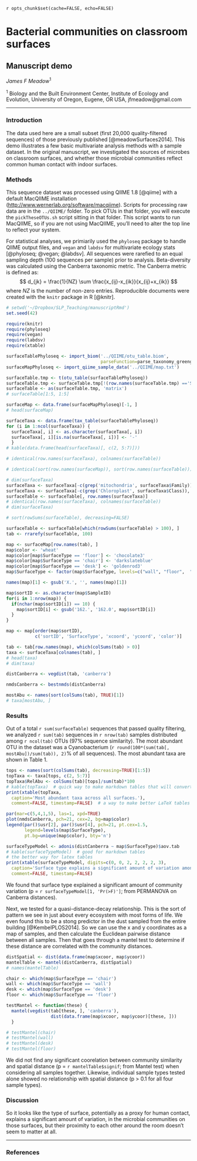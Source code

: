 `r opts_chunk$set(cache=FALSE, echo=FALSE)`

# Bacterial communities on classroom surfaces

## Manuscript demo

_James F Meadow_^1^

^1^ Biology and the Built Environment Center, Institute of Ecology and Evolution, University of Oregon, Eugene, OR USA, jfmeadow@gmail.com

-------------------

### Introduction

The data used here are a small subset (first 20,000 quality-filtered sequences) of those previously published [@meadowSurfaces2014]. This demo illustrates a few basic multivariate analysis methods with a sample dataset. In the original manuscript, we investigated the sources of microbes on classroom surfaces, and whether those microbial communities reflect common human contact with indoor surfaces. 

### Methods

This sequence dataset was processed using QIIME 1.8 [@qiime] with a default MacQIIME installation ([http://www.wernerlab.org/software/macqiime](http://www.wernerlab.org/software/macqiime)). Scripts for processing raw data are in the `../QIIME/` folder. To pick OTUs in that folder, you will execute the `pickTheseOTUs.sh` script sitting in that folder. This script wants to run MacQIIME, so if you are not using MacQIIME, you'll need to alter the top line to reflect your system. 

For statistical analyses, we primiarily used the `phyloseq` package to handle QIIME output files, and `vegan` and `labdsv` for multivariate ecology stats [@phyloseq; @vegan; @labdsv]. All sequences were rarefied to an equal sampling depth (100 sequences per sample) prior to analysis. Beta-diversity was calculated using the Canberra taxonomic metric. The Canberra metric is defined as: $$ d_{jk} = \frac{1}{NZ} \sum \frac{x_{ij}-x_{ik}}{x_{ij}+x_{ik}} $$ where _NZ_ is the number of non-zero entries.  Reproducible documents were created with the `knitr` package in R [@knitr].


```r
# setwd('~/Dropbox/SLP_Teaching/manuscriptRmd')
set.seed(42)
```

```r
require(knitr)
require(phyloseq)
require(vegan)
require(labdsv)
require(xtable)
```

```r
surfaceTablePhyloseq <- import_biom('../QIIME/otu_table.biom', 
                                    parseFunction=parse_taxonomy_greengenes)
surfaceMapPhyloseq <- import_qiime_sample_data('../QIIME/map.txt')
```

```r
surfaceTable.tmp <- t(otu_table(surfaceTablePhyloseq))
surfaceTable.tmp <- surfaceTable.tmp[!(row.names(surfaceTable.tmp) =='Swab.162.61'), ]
surfaceTable <- as(surfaceTable.tmp, 'matrix')
# surfaceTable[1:5, 1:5]
```

```r
surfaceMap <- data.frame(surfaceMapPhyloseq)[-1, ]
# head(surfaceMap)
```

```r
surfaceTaxa <- data.frame(tax_table(surfaceTablePhyloseq))
for (i in 1:ncol(surfaceTaxa)) {
  surfaceTaxa[, i] <- as.character(surfaceTaxa[, i])
  surfaceTaxa[, i][is.na(surfaceTaxa[, i])] <- '-'
  }
# kable(data.frame(head(surfaceTaxa)[, c(2, 5:7)]))
```

```r
# identical(row.names(surfaceTaxa), colnames(surfaceTable))
```

```r
# identical(sort(row.names(surfaceMap)), sort(row.names(surfaceTable)))
```

```r
# dim(surfaceTaxa)
surfaceTaxa <- surfaceTaxa[-c(grep('mitochondria', surfaceTaxa$Family)), ]
surfaceTaxa <- surfaceTaxa[-c(grep('Chloroplast', surfaceTaxa$Class)), ]
surfaceTable <- surfaceTable[, row.names(surfaceTaxa)]
# identical(row.names(surfaceTaxa), colnames(surfaceTable))
# dim(surfaceTaxa)
```

```r
# sort(rowSums(surfaceTable), decreasing=FALSE)
```

```r
surfaceTable <- surfaceTable[which(rowSums(surfaceTable) > 100), ]
tab <- rrarefy(surfaceTable, 100)
```

```r
map <- surfaceMap[row.names(tab), ]
map$color <- 'wheat'
map$color[map$SurfaceType == 'floor'] <- 'chocolate3'
map$color[map$SurfaceType == 'chair'] <- 'darkslateblue'
map$color[map$SurfaceType == 'desk'] <- 'goldenrod3'
map$SurfaceType <- factor(map$SurfaceType, levels=c("wall", "floor",  "chair", "desk"))
```

```r
names(map)[1] <- gsub('X.', '', names(map)[1])

map$sortID <- as.character(map$SampleID)
for(i in 1:nrow(map)) {
  if(nchar(map$sortID[i]) == 10) {
    map$sortID[i] <- gsub('162.', '162.0', map$sortID[i])
  }
}

map <- map[order(map$sortID), 
           c('sortID', 'SurfaceType', 'xcoord', 'ycoord', 'color')]
```

```r
tab <- tab[row.names(map), which(colSums(tab) > 0)]
taxa <- surfaceTaxa[colnames(tab), ]
# head(taxa)
# dim(taxa)
```


```r
distCanberra <- vegdist(tab, 'canberra')
```

```r
nmdsCanberra <- bestnmds(distCanberra)
```

```r
mostAbu <- names(sort(colSums(tab), TRUE)[1])
# taxa[mostAbu, ]
```

### Results

Out of a total `r sum(surfaceTable)` sequences that passed quality filtering, we analyzed `r sum(tab)` sequences in `r nrow(tab)` samples distributed among `r ncol(tab)` OTUs (97% sequence similarity). The most abundant OTU in the dataset was a Cyanobacterium (`r round(100*(sum(tab[, mostAbu])/sum(tab)), 2)`% of all sequences). The most abundant taxa are shown in Table 1. \pagebreak

```r
tops <- names(sort(colSums(tab), decreasing=TRUE)[1:5])
topTaxa <- taxa[tops, c(2, 5:7)]
topTaxa$RelAbu <- colSums(tab)[tops]/sum(tab)*100
# kable(topTaxa)  # quick way to make markdown tables that will convert to LaTeX
print(xtable(topTaxa, 
  caption='Most abundant taxa across all surfaces.'), 
  comment=FALSE, timestamp=FALSE)  # a way to make better LaTeX tables with more options
```

```r
par(mar=c(5,4,1,5), las=1, xpd=TRUE)
plot(nmdsCanberra, pch=21, cex=2, bg=map$color)
legend(par()$usr[2], par()$usr[4], pch=21, pt.cex=1.5,
       legend=levels(map$SurfaceType), 
       pt.bg=unique(map$color), bty='n')
```


```r
surfaceTypeModel <- adonis(distCanberra ~ map$SurfaceType)$aov.tab
# kable(surfaceTypeModel)  # good for markdown tables
# the better way for latex tables
print(xtable(surfaceTypeModel, digits=c(0, 0, 2, 2, 2, 2, 3),
  caption='Surface type explains a significant amount of variation among communities.'), 
  comment=FALSE, timestamp=FALSE) 
```


We found that surface type explained a significant amount of community variation (p = `r surfaceTypeModel[1, 'Pr(>F)']`; from PERMANOVA on Canberra distances). 


Next, we tested for a quasi-distance-decay relationship. This is the sort of pattern we see in just about every ecosystem with most forms of life. We even found this to be a stong predictor in the dust sampled from the entire building [@KembelPLOS2014]. So we can use the x and y coordinates as a map of samples, and then calculate the Euclidean pairwise distance between all samples. Then that goes through a mantel test to determine if these distance are correlated with the community distances. 

```r
distSpatial <- dist(data.frame(map$xcoor, map$ycoor))
mantelTable <- mantel(distCanberra, distSpatial)
# names(mantelTable)
```

```r
chair <- which(map$SurfaceType == 'chair')
wall <- which(map$SurfaceType == 'wall')
desk <- which(map$SurfaceType == 'desk')
floor <- which(map$SurfaceType == 'floor')

testMantel <- function(these) {
  mantel(vegdist(tab[these, ], 'canberra'), 
                 dist(data.frame(map$xcoor, map$ycoor)[these, ]))
  }

# testMantel(chair)
# testMantel(wall)
# testMantel(desk)
# testMantel(floor)
```

We did not find any significant coorelation between community similarity and spatial distance (p = `r mantelTable$signif`; from Mantel test) when considering all samples together. Likewise, individual sample types tested alone showed no relationship with spatial distance (p > 0.1 for all four sample types). 


### Discussion

So it looks like the type of surface, potentially as a proxy for human contact, explains a significant amount of variation, in the microbial communities on those surfaces, but their proximity to each other around the room doesn't seem to matter at all. 


\clearpage

----------------

### References